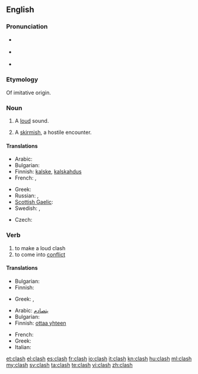 {{wikipedia}}
==English==

===Pronunciation===
* {{a|UK}} {{IPA|/ˈklɑːʃ/}}
* {{a|UK}} {{IPA|/ˈklæʃ/}}
* {{rhymes|æʃ}}

===Etymology===
Of imitative origin.

===Noun===
{{en-noun|es}}

# {{onomat}} A [[loud]] sound.
# {{military}} A [[skirmish]], a hostile encounter.

====Translations====
{{trans-top|loud sound}}
* Arabic: {{t|ar|تصادم}}
* Bulgarian: {{t|bg|трясък|m}}
* Finnish: [[kalske]], [[kalskahdus]]
* French: {{t+|fr|fracas}}, {{t+|fr|cliquetis}}
{{trans-mid}}
* Greek: {{t+|el|κλαγγή|f|tr=klagi}}
* Russian: {{t+|ru|лязг}}, {{t+|ru|громыхание}}
* [[Scottish Gaelic]]: {{t-|gd|gliong|m|xs=Scottish Gaelic}}
* Swedish: {{t|sv|skräll}}, {{t+|sv|smäll}}
{{trans-bottom}}

{{trans-top|skirmish}}
* Czech: {{t-|cs|střet|m}}
{{trans-mid}}
{{trans-bottom}}

===Verb===
{{en-verb|clash|es}}

# to make a loud clash
# to come into [[conflict]]

====Translations====
{{trans-top|clash}}
* Bulgarian: {{t|bg|тряскам}}
* Finnish: {{t-|fi|kalskahtaa}}
{{trans-mid}}
* Greek: {{t|el|κλαγγάζω|tr=klagazo}},  {{t|el|βροντώ|tr=vronto}}
{{trans-bottom}}

{{trans-top|conflict}}
* Arabic: [[يتصادم]]
* Bulgarian: {{t|bg|сблъсквам се}}
* Finnish: [[ottaa yhteen]]
{{trans-mid}}
* French: {{t+|fr|s'affronter}}
* Greek: {{t|el|συγκρούομαι|tr=sinkruome}}
* Italian: {{t+|it|cozzare}}
{{trans-bottom}}

[[et:clash]]
[[el:clash]]
[[es:clash]]
[[fr:clash]]
[[io:clash]]
[[it:clash]]
[[kn:clash]]
[[hu:clash]]
[[ml:clash]]
[[my:clash]]
[[sv:clash]]
[[ta:clash]]
[[te:clash]]
[[vi:clash]]
[[zh:clash]]